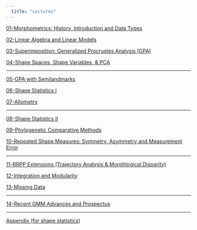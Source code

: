 ```yaml
---
  title: "Lectures"
---
```


[01-Morphometrics: History, Introduction and Data Types](https://geomorphR.github.io/GMcourse/Lectures/01-IntroHistory.html)

[02-Linear Algebra and Linear Models](https://geomorphR.github.io/GMcourse/Lectures/02-LinearAlgebra.html)

[03-Superimposition: Generalized Procrustes Analysis (GPA)](https://geomorphR.github.io/GMcourse/Lectures/03-Superimposition.html)

[04-Shape Spaces, Shape Variables, & PCA](https://geomorphR.github.io/GMcourse/Lectures/04-ShapeVariablesSpaces.html)

----

[05-GPA with Semilandmarks](https://geomorphR.github.io/GMcourse/Lectures/05-Semilandmarks.html)

[06-Shape Statistics I](https://geomorphR.github.io/GMcourse/Lectures/06-ShapeStatistics1.html)

[07-Allometry](https://geomorphR.github.io/GMcourse/Lectures/07-Allometry.html)

----

[08-Shape Statistics II](https://geomorphR.github.io/GMcourse/Lectures/08-ShapeStatistics2.html) 

[09-Phylogenetic Comparative Methods](https://geomorphR.github.io/GMcourse/Lectures/09-PhyCompMethods.html) 

[10-Repeated Shape Measures: Symmetry, Asymmetry and Measurement Error](https://geomorphR.github.io/GMcourse/Lectures/10-RepeasteShapeMeasures.html)

----

[11-RRPP Extensions (Trajectory Analysis & Morphlogical Disparity)](https://geomorphR.github.io/GMcourse/Lectures/11-RRPPExtensions.html)

[12-Integration and Modularity](https://geomorphR.github.io/GMcourse/Lectures/12-IntegrationModularity.html)

[13-Missing Data](https://geomorphR.github.io/GMcourse/Lectures/13-MissingData.html)

----

[14-Recent GMM Advances and Prospectus](https://geomorphR.github.io/GMcourse/Lectures/14-Prospectus.html)

----

[Appendix (for shape statistics)](https://geomorphR.github.io/GMcourse/Lectures/Appendix.html)
